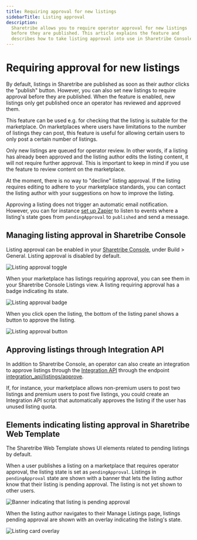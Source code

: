 ```yaml
---
title: Requiring approval for new listings
sidebarTitle: Listing approval
description:
  Sharetribe allows you to require operator approval for new listings
  before they are published. This article explains the feature and
  describes how to take listing approval into use in Sharetribe Console.
---
```


# Requiring approval for new listings

By default, listings in Sharetribe are published as soon as their author
clicks the "publish" button. However, you can also set new listings to
require approval before they are published. When the feature is enabled,
new listings only get published once an operator has reviewed and
approved them.

This feature can be used e.g. for checking that the listing is suitable
for the marketplace. On marketplaces where users have limitations to the
number of listings they can post, this feature is useful for allowing
certain users to only post a certain number of listings.

Only new listings are queued for operator review. In other words, if a
listing has already been approved and the listing author edits the
listing content, it will not require further approval. This is important
to keep in mind if you use the feature to review content on the
marketplace.

At the moment, there is no way to "decline" listing approval. If the
listing requires editing to adhere to your marketplace standards, you
can contact the listing author with your suggestions on how to improve
the listing.

Approving a listing does not trigger an automatic email notification.
However, you can for instance
[set up Zapier](https://www.sharetribe.com/help/en/articles/8529941#h_e678e79410)
to listen to events where a listing's state goes from `pendingApproval`
to `published` and send a message.

## Managing listing approval in Sharetribe Console

Listing approval can be enabled in your
[Sharetribe Console](https://console.sharetribe.com/general), under
Build > General. Listing approval is disabled by default.

![Listing approval toggle](./listing-approval-toggle.png 'Listing approval is toggled in Build > General')

When your marketplace has listings requiring approval, you can see them
in your Sharetribe Console Listings view. A listing requiring approval
has a badge indicating its state.

![Listing approval badge](./pending-approval-badge.png 'Listings pending approval show a badge')

When you click open the listing, the bottom of the listing panel shows a
button to approve the listing.

![Listing approval button](./pending-approval-button.png 'Operator can approve listings in Sharetribe Console')

## Approving listings through Integration API

In addition to Sharetribe Console, an operator can also create an
integration to approve listings through the
[Integration API](/introduction/getting-started-with-integration-api/)
through the endpoint
[integration_api/listings/approve](https://www.sharetribe.com/api-reference/integration.html#approve-listing).

If, for instance, your marketplace allows non-premium users to post two
listings and premium users to post five listings, you could create an
Integration API script that automatically approves the listing if the
user has unused listing quota.

## Elements indicating listing approval in Sharetribe Web Template

The Sharetribe Web Template shows UI elements related to pending
listings by default.

When a user publishes a listing on a marketplace that requires operator
approval, the listing state is set as `pendingApproval`. Listings in
`pendingApproval` state are shown with a banner that lets the listing
author know that their listing is pending approval. The listing is not
yet shown to other users.

![Banner indicating that listing is pending approval](./pending-approval-banner.png 'The template application shows a banner on the listing by default')

When the listing author navigates to their Manage Listings page,
listings pending approval are shown with an overlay indicating the
listing's state.

![Listing card overlay](./pending-approval-your-listings.png 'Listings pending approval are shown with an informative overlay')
